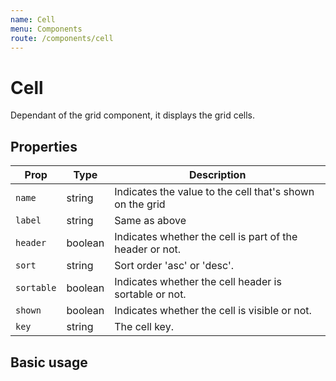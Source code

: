 ```yaml
---
name: Cell
menu: Components
route: /components/cell
---
```





# Cell


Dependant of the grid component, it displays the grid cells.


## Properties


Prop | Type | Description
---|---|---
`name` | string | Indicates the value to the cell that's shown on the grid
`label` | string | Same as above
`header` | boolean | Indicates whether the cell is part of the header or not.
`sort` | string | Sort order 'asc' or 'desc'.
`sortable` | boolean |  Indicates whether the cell header is sortable or not.
`shown` | boolean | Indicates whether the cell is visible or not.
`key` | string | The cell key.


## Basic usage


<Playground>
    <Cell name="Celda 1" label="Celda 1" header={true} shown={true} key="key" sort="desc" sortable={true}/>
</Playground>

